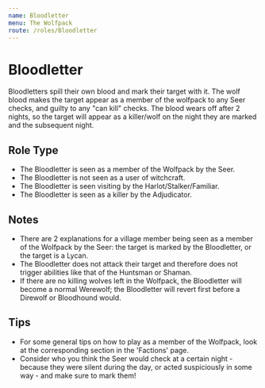 ```yaml
---
name: Bloodletter
menu: The Wolfpack
route: /roles/Bloodletter
---
```


# Bloodletter

Bloodletters spill their own blood and mark their target with it. The wolf blood makes the target appear as a member of the wolfpack to any Seer checks, and guilty to any "can kill" checks. The blood wears off after 2 nights, so the target will appear as a killer/wolf on the night they are marked and the subsequent night.

## Role Type

- The Bloodletter is seen as a member of the Wolfpack by the Seer.
- The Bloodletter is not seen as a user of witchcraft.
- The Bloodletter is seen visiting by the Harlot/Stalker/Familiar.
- The Bloodletter is seen as a killer by the Adjudicator.

## Notes

- There are 2 explanations for a village member being seen as a member of the Wolfpack by the Seer: the target is marked by the Bloodletter, or the target is a Lycan.
- The Bloodletter does not attack their target and therefore does not trigger abilities like that of the Huntsman or Shaman.
- If there are no killing wolves left in the Wolfpack, the Bloodletter will become a normal Werewolf; the Bloodletter will revert first before a Direwolf or Bloodhound would.

## Tips

- For some general tips on how to play as a member of the Wolfpack, look at the corresponding section in the 'Factions' page.
- Consider who you think the Seer would check at a certain night - because they were silent during the day, or acted suspiciously in some way - and make sure to mark them!

